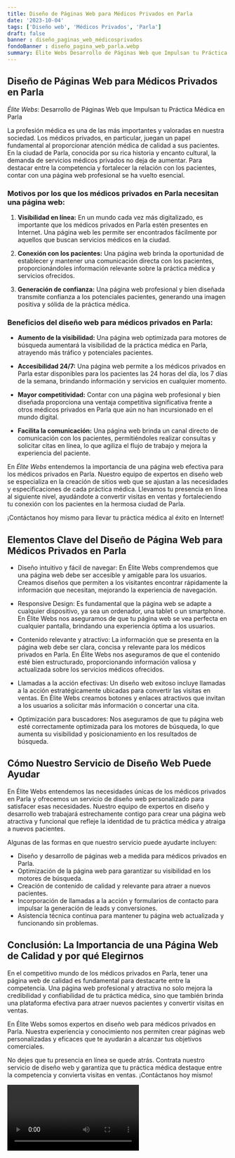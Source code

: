 ```yaml
---
title: Diseño de Páginas Web para Médicos Privados en Parla
date: '2023-10-04'
tags: ['Diseño web', 'Médicos Privados', 'Parla']
draft: false
banner : diseño_paginas_web_médicosprivados
fondoBanner : diseño_pagina_web_parla.webp
summary: Élite Webs Desarrollo de Páginas Web que Impulsan tu Práctica Médica en Parla
---
```


## **Diseño de Páginas Web para Médicos Privados en Parla**

*Élite Webs*: Desarrollo de Páginas Web que Impulsan tu Práctica Médica en Parla

La profesión médica es una de las más importantes y valoradas en nuestra sociedad. Los médicos privados, en particular, juegan un papel fundamental al proporcionar atención médica de calidad a sus pacientes. En la ciudad de Parla, conocida por su rica historia y encanto cultural, la demanda de servicios médicos privados no deja de aumentar. Para destacar entre la competencia y fortalecer la relación con los pacientes, contar con una página web profesional se ha vuelto esencial.

### **Motivos por los que los médicos privados en Parla necesitan una página web:**

1. **Visibilidad en línea:** En un mundo cada vez más digitalizado, es importante que los médicos privados en Parla estén presentes en Internet. Una página web les permite ser encontrados fácilmente por aquellos que buscan servicios médicos en la ciudad.

2. **Conexión con los pacientes:** Una página web brinda la oportunidad de establecer y mantener una comunicación directa con los pacientes, proporcionándoles información relevante sobre la práctica médica y servicios ofrecidos.

3. **Generación de confianza:** Una página web profesional y bien diseñada transmite confianza a los potenciales pacientes, generando una imagen positiva y sólida de la práctica médica.

### **Beneficios del diseño web para médicos privados en Parla:**

- **Aumento de la visibilidad:** Una página web optimizada para motores de búsqueda aumentará la visibilidad de la práctica médica en Parla, atrayendo más tráfico y potenciales pacientes.

- **Accesibilidad 24/7:** Una página web permite a los médicos privados en Parla estar disponibles para los pacientes las 24 horas del día, los 7 días de la semana, brindando información y servicios en cualquier momento.

- **Mayor competitividad:** Contar con una página web profesional y bien diseñada proporciona una ventaja competitiva significativa frente a otros médicos privados en Parla que aún no han incursionado en el mundo digital.

- **Facilita la comunicación:** Una página web brinda un canal directo de comunicación con los pacientes, permitiéndoles realizar consultas y solicitar citas en línea, lo que agiliza el flujo de trabajo y mejora la experiencia del paciente.

En *Élite Webs* entendemos la importancia de una página web efectiva para los médicos privados en Parla. Nuestro equipo de expertos en diseño web se especializa en la creación de sitios web que se ajustan a las necesidades y especificaciones de cada práctica médica. Llevamos tu presencia en línea al siguiente nivel, ayudándote a convertir visitas en ventas y fortaleciendo tu conexión con los pacientes en la hermosa ciudad de Parla.

¡Contáctanos hoy mismo para llevar tu práctica médica al éxito en Internet!

<GifSeo />

<Cta />

## Elementos Clave del Diseño de Página Web para Médicos Privados en Parla

- Diseño intuitivo y fácil de navegar: En Élite Webs comprendemos que una página web debe ser accesible y amigable para los usuarios. Creamos diseños que permiten a los visitantes encontrar rápidamente la información que necesitan, mejorando la experiencia de navegación.

- Responsive Design: Es fundamental que la página web se adapte a cualquier dispositivo, ya sea un ordenador, una tablet o un smartphone. En Élite Webs nos aseguramos de que tu página web se vea perfecta en cualquier pantalla, brindando una experiencia óptima a los usuarios.

- Contenido relevante y atractivo: La información que se presenta en la página web debe ser clara, concisa y relevante para los médicos privados en Parla. En Élite Webs nos aseguramos de que el contenido esté bien estructurado, proporcionando información valiosa y actualizada sobre los servicios médicos ofrecidos.

- Llamadas a la acción efectivas: Un diseño web exitoso incluye llamadas a la acción estratégicamente ubicadas para convertir las visitas en ventas. En Élite Webs creamos botones y enlaces atractivos que invitan a los usuarios a solicitar más información o concertar una cita.

- Optimización para buscadores: Nos aseguramos de que tu página web esté correctamente optimizada para los motores de búsqueda, lo que aumenta su visibilidad y posicionamiento en los resultados de búsqueda.

## Cómo Nuestro Servicio de Diseño Web Puede Ayudar

En Élite Webs entendemos las necesidades únicas de los médicos privados en Parla y ofrecemos un servicio de diseño web personalizado para satisfacer esas necesidades. Nuestro equipo de expertos en diseño y desarrollo web trabajará estrechamente contigo para crear una página web atractiva y funcional que refleje la identidad de tu práctica médica y atraiga a nuevos pacientes.

Algunas de las formas en que nuestro servicio puede ayudarte incluyen:

- Diseño y desarrollo de páginas web a medida para médicos privados en Parla.
- Optimización de la página web para garantizar su visibilidad en los motores de búsqueda.
- Creación de contenido de calidad y relevante para atraer a nuevos pacientes.
- Incorporación de llamadas a la acción y formularios de contacto para impulsar la generación de leads y conversiones.
- Asistencia técnica continua para mantener tu página web actualizada y funcionando sin problemas.

## Conclusión: La Importancia de una Página Web de Calidad y por qué Elegirnos

En el competitivo mundo de los médicos privados en Parla, tener una página web de calidad es fundamental para destacarte entre la competencia. Una página web profesional y atractiva no solo mejora la credibilidad y confiabilidad de tu práctica médica, sino que también brinda una plataforma efectiva para atraer nuevos pacientes y convertir visitas en ventas.

En Élite Webs somos expertos en diseño web para médicos privados en Parla. Nuestra experiencia y conocimiento nos permiten crear páginas web personalizadas y eficaces que te ayudarán a alcanzar tus objetivos comerciales.

No dejes que tu presencia en línea se quede atrás. Contrata nuestro servicio de diseño web y garantiza que tu práctica médica destaque entre la competencia y convierta visitas en ventas. ¡Contáctanos hoy mismo!

<Video />

<CtaBot job='Médicos Privados' city='Parla'/>

<Gmaps query='Parla+españa+maps' />